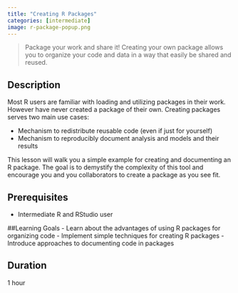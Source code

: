 ```yaml
---
title: "Creating R Packages"
categories: [intermediate]
image: r-package-popup.png
---
```


> Package your work and share it! Creating your own package allows you to organize your code and data in a way that easily be shared and reused.

## Description
Most R users are familiar with loading and utilizing packages in their work. However have never created a package of their own. Creating packages serves two main use cases:

- Mechanism to redistribute reusable code (even if just for yourself)
- Mechanism to reproducibly document analysis and models and their results

This lesson will walk you a simple example for creating and documenting an R package. The goal is to demystify the complexity of this tool and encourage you and you collaborators to create a package as you see fit.

## Prerequisites
- Intermediate R and RStudio user

##Learning Goals
- Learn about the advantages of using R packages for organizing code
- Implement simple techniques for creating R packages
- Introduce approaches to documenting code in packages

## Duration
1 hour
